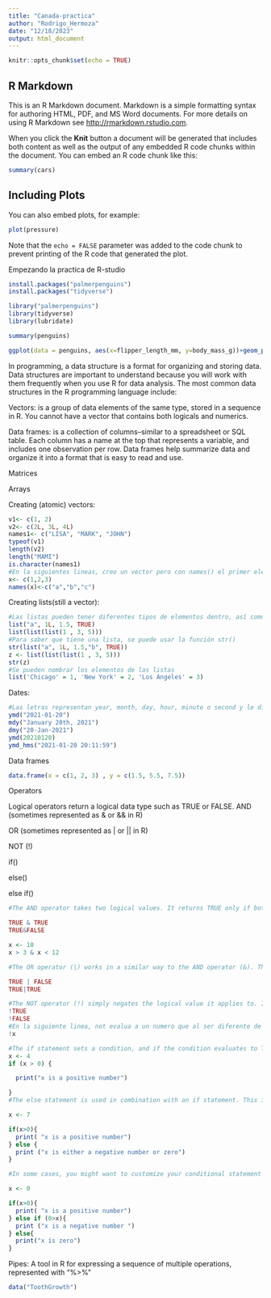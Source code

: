 ```yaml
---
title: "Canada-practica"
author: "Rodrigo_Hermoza"
date: "12/18/2023"
output: html_document
---
```


```r
knitr::opts_chunk$set(echo = TRUE)
```

## R Markdown

This is an R Markdown document. Markdown is a simple formatting syntax for authoring HTML, PDF, and MS Word documents. For more details on using R Markdown see <http://rmarkdown.rstudio.com>.

When you click the **Knit** button a document will be generated that includes both content as well as the output of any embedded R code chunks within the document. You can embed an R code chunk like this:

```r
summary(cars)
```

## Including Plots

You can also embed plots, for example:

```r
plot(pressure)
```

Note that the `echo = FALSE` parameter was added to the code chunk to prevent printing of the R code that generated the plot.



Empezando la practica de R-studio

```r
install.packages("palmerpenguins")
install.packages("tidyverse")

library("palmerpenguins")
library(tidyverse)
library(lubridate)
```

```r
summary(penguins)
```

```r
ggplot(data = penguins, aes(x=flipper_length_mm, y=body_mass_g))+geom_point(aes(color=species))
```

In programming, a data structure is a format for organizing and storing data. Data structures are important to understand because you will work with them frequently when you use R for data analysis. The most common data structures in the R programming language include: 

Vectors: is a group of data elements of the same type, stored in a sequence in R. You cannot have a vector that contains both logicals and numerics. 

Data frames: is a collection of columns–similar to a spreadsheet or SQL table. Each column has a name at the top that represents a variable, and includes one observation per row. Data frames help summarize data and organize it into a format that is easy to read and use. 

Matrices

Arrays

Creating (atomic) vectors:
```r
v1<- c(1, 2)
v2<- c(2L, 3L, 4L)
names1<- c("LISA", "MARK", "JOHN")
typeof(v1)
length(v2)
length("MAMI")
is.character(names1)
#En la siguientes lineas, creo un vector pero con names() el primer elemento se llama a, el segundo b y el tercero c.
x<- c(1,2,3)
names(x)<-c("a","b","c")
```
Creating lists(still a vector):
```r
#Las listas pueden tener diferentes tipos de elementos dentro, así como otras listas.
list("a", 1L, 1.5, TRUE)
list(list(list(1 , 3, 5)))
#Para saber que tiene una lista, se puede usar la función str() 
str(list("a", 1L, 1.5,"b", TRUE))
z <- list(list(list(1 , 3, 5)))
str(z)
#Se pueden nombrar los elementos de las listas
list('Chicago' = 1, 'New York' = 2, 'Los Angeles' = 3)

```

Dates:
```r
#Las letras representan year, month, day, hour, minute o second y le dice a R en que orden guardar los datos de las fechas.
ymd("2021-01-20")
mdy("January 20th, 2021")
dmy("20-Jan-2021")
ymd(20210120)
ymd_hms("2021-01-20 20:11:59")
```

Data frames

```r
data.frame(x = c(1, 2, 3) , y = c(1.5, 5.5, 7.5))
```

Operators

Logical operators return a logical data type such as TRUE or FALSE. 
AND (sometimes represented as & or && in R)

OR (sometimes represented as | or || in R)

NOT (!)

if() 

else()

else if()

```r
#The AND operator takes two logical values. It returns TRUE only if both individual values are TRUE. This means that TRUE & TRUE evaluates to TRUE

TRUE & TRUE
TRUE&FALSE

x <- 10
x > 3 & x < 12

#The OR operator (|) works in a similar way to the AND operator (&). The main difference is that at least one of the values of the OR operation must be TRUE for the entire OR operation to evaluate to TRUE.

TRUE | FALSE
TRUE|TRUE

#The NOT operator (!) simply negates the logical value it applies to. In other words, !TRUE evaluates to FALSE, and !FALSE evaluates to TRUE.
!TRUE
!FALSE
#En la siguiente linea, not evalua a un numero que al ser diferente de cero es true; por lo que sale false
!x

#The if statement sets a condition, and if the condition evaluates to TRUE, the R code associated with the if statement is executed.
x <- 4
if (x > 0) {

  print("x is a positive number")

}
#The else statement is used in combination with an if statement. This is how the code is structured in R

x <- 7

if(x>0){
  print( "x is a positive number")
} else {
  print ("x is either a negative number or zero")
}

#In some cases, you might want to customize your conditional statement even further by adding the else if statement. The else if statement comes in between the if statement and the else statement. This is the code structure: 

x <- 0

if(x>0){
  print( "x is a positive number")
} else if (0>x){
  print ("x is a negative number ")
} else{
  print("x is zero")
}

```

Pipes:
A tool in R for expressing a sequence of multiple operations, represented with "%>%"

```r
data("ToothGrowth")
```



